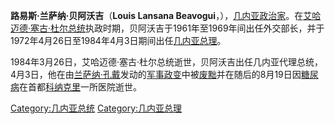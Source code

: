 {{Infobox officeholder
| name         = 路易斯·兰萨纳·贝阿沃吉<br><small>Louis Lansana Beavogui</small>
| image        = Louis Lansana Beavogui.png
| office       = [[几内亚总统|几内亚总统]]<br> {{small|临时}}
| term_start   = 1984年3月26日
| term_end     = 1984年4月3日
| primeminister= ''自己''
| predecessor  = [[艾哈邁德·塞古·杜爾|艾哈邁德·塞古·杜爾]]
| successor    = [[蘭薩納·孔戴|蘭薩納·孔戴]]
| office1      = 第一任[[几内亚总理|几内亚总理]]
| term_start1  = 1972年4月26日
| term_end1    = 1984年4月3日
| president1   = [[艾哈邁德·塞古·杜爾|艾哈邁德·塞古·杜爾]]<br>''自己'' {{small|(代理)}}
| predecessor1 = 职务创设
| successor1   = {{tsl|en|Diarra Traoré|迪亞拉·特拉奧雷}}
| birth_date   = {{birth date|1923|12|28|df=yes}}
| birth_place  = {{flagicon|France|1794}}{{tsl|en|French Guinea|法属几内亚}}{{tsl|en|Macenta}}<br><small>(今{{flag|Guinea}})</small>
| death_date   = {{death date and age|1984|8|19|1923|12|28|df=yes}}
| death_place  = {{flag|Guinea}}[[科奈克里|科奈克里]]
|death_cause = [[糖尿病|糖尿病]] 
| spouse       = Delphine Béavogui (?–1984; ''夫死'')
|party =
}}'''路易斯·兰萨纳·贝阿沃吉'''（'''Louis Lansana Beavogui'''，{{bd|1923年|12月28日|1984年|8月19日|Beavogui}}），[[几内亚|几内亚]][[政治家|政治家]]。在[[艾哈迈德·塞古·杜尔|艾哈迈德·塞古·杜尔]][[几内亚总统|总统]]执政时期，贝阿沃吉于1961年至1969年间出任外交部长，并于1972年4月26日至1984年4月3日期间出任[[几内亚政府首脑列表|几内亚总理]]。

1984年3月26日，艾哈迈德·塞古·杜尔总统逝世，贝阿沃吉出任几内亚代理总统，4月3日，他在由[[兰萨纳·孔戴|兰萨纳·孔戴]]发动的[[军事政变|军事政变]]中被[[废黜|废黜]]并在随后的8月19日因[[糖尿病|糖尿病]]在首都[[科纳克里|科纳克里]]一所医院逝世。

{{start box}}
{{succession box|title=[[File:Flag_of_Guinea.svg|25px]] 几内亚外交部长|years=1961年-1969年|before=[[艾哈迈德·塞古·杜尔|艾哈迈德·塞古·杜尔]]<br>（Ahmed Sékou Touré）|after=[[塞弗拉耶·迪亚洛|塞弗拉耶·迪亚洛]]<br>（Saifoulaye Diallo）}}
{{succession box|title=[[File:Flag_of_Guinea.svg|25px]] [[几内亚总理|几内亚总理]]|before=无|after=[[迪亚拉·特拉奥雷|迪亚拉·特拉奥雷]]<br>（Diarra Traoré）|years=1972年–1984年}}
{{succession box|title=[[File:Flag_of_Guinea.svg|25px]] [[几内亚总统|几内亚总统]] (代理)|years=1984年|before=[[艾哈迈德·塞古·杜尔|艾哈迈德·塞古·杜尔]]<br>（Ahmed Sékou Touré）|after=[[兰萨纳·孔戴|兰萨纳·孔戴]]<br>（Lansana Conté）}}
{{end box}}

{{几内亚总统}}

{{Authority control}}
{{DEFAULTSORT:Beavogui, Louis Lansana}}
[[Category:几内亚总统|Category:几内亚总统]]
[[Category:几内亚总理|Category:几内亚总理]]